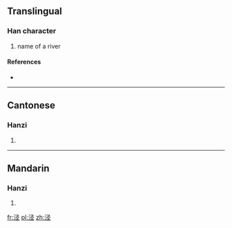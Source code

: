 {{also|涇}}
==Translingual==

===Han character===
{{Han char|rn=85|rad=水|as=05|sn=8|four=|canj=水弓人一 (ENOM)}}

# name of a river

====References====
* {{Han ref|kx=0619.121|hdz=31599.030|uh=6CFE|ud=27902}}

----

==Cantonese==

===Hanzi===
{{yue-hanzi|jyut=|y=ging1|tra=涇}}

# {{defn|lang=yue|sort=水05}}

----

==Mandarin==

===Hanzi===
{{cmn-hanzi|tra=涇|pin=[[jīng]] ([[jing1]]), [[pán]] ([[pan2]])|wg=ching<sup>1</sup>, p'an<sup>2</sup>}}

# {{defn|lang=cmn|sort=水05}}

[[fr:泾]]
[[pl:泾]]
[[zh:泾]]
